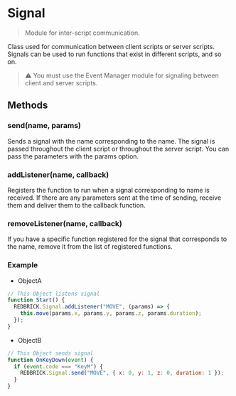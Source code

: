 # Signal

> Module for inter-script communication.

Class used for communication between client scripts or server scripts. Signals can be used to run functions that exist in different scripts, and so on.

> ⚠️ You must use the Event Manager module for signaling between client and server scripts.

## Methods

### send(name, params)

Sends a signal with the name corresponding to the name. The signal is passed throughout the client script or throughout the server script. You can pass the parameters with the params option.

### addListener(name, callback)

Registers the function to run when a signal corresponding to name is received. If there are any parameters sent at the time of sending, receive them and deliver them to the callback function.

### removeListener(name, callback)

If you have a specific function registered for the signal that corresponds to the name, remove it from the list of registered functions.

### Example

- ObjectA

```js copy
// This Object listens signal
function Start() {
  REDBRICK.Signal.addListener("MOVE", (params) => {
    this.move(params.x, params.y, params.z, params.duration);
  });
}
```

- ObjectB

```js copy
// This Object sends signal
function OnKeyDown(event) {
  if (event.code === "KeyM") {
    REDBRICK.Signal.send("MOVE", { x: 0, y: 1, z: 0, duration: 1 });
  }
}
```

